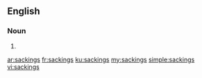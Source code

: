 ==English==

===Noun===
{{head|en}}

# {{plural of|sacking}}

[[ar:sackings]]
[[fr:sackings]]
[[ku:sackings]]
[[my:sackings]]
[[simple:sackings]]
[[vi:sackings]]